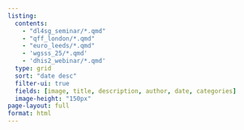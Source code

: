 ```yaml
---
listing: 
  contents: 
    - "dl4sg_seminar/*.qmd"
    - "qff_london/*.qmd"
    - "euro_leeds/*.qmd"
    - 'wgsss_25/*.qmd'
    - 'dhis2_webinar/*.qmd'
  type: grid
  sort: "date desc"
  filter-ui: true
  fields: [image, title, description, author, date, categories]
  image-height: "150px"
page-layout: full
format: html
---
```


```{=html}
<style>
/* FONT IMPORT - Ensure this is loaded for consistent typography */
@import url('https://fonts.googleapis.com/css2?family=Assistant:wght@400;600;700&display=swap');

/* Apply font to the body */
body {
    font-family: 'Assistant', sans-serif;
}

/* --- QUARTO LISTING GRID STYLES --- */

/* This styles the container for the grid */
.quarto-grid {
  gap: 30px; /* Adds space between the cards */
}

/* This is the main card style for each listing item */
.quarto-grid-item {
  background-color: #ffffff;
  border: 1px solid #e9ecef;
  border-radius: 10px;
  box-shadow: 0 4px 15px rgba(0,0,0,0.05);
  transition: transform 0.3s ease, box-shadow 0.3s ease;
  overflow: hidden; /* Ensures the image respects the rounded corners */
  display: flex; 
  flex-direction: column;
  text-decoration: none; /* Remove underline from the whole card link */
}

/* Hover effect for the card */
.quarto-grid-item:hover {
  transform: translateY(-5px);
  box-shadow: 0 8px 25px rgba(0,0,0,0.08);
}

/* CRUCIAL: This makes all images uniform */
.quarto-grid-item img.listing-image {
  aspect-ratio: 16 / 9; /* Creates a consistent widescreen aspect ratio */
  object-fit: cover; /* Ensures the image fills the space without distortion */
  width: 100%;
}

/* Style for the card's content area */
.quarto-grid-item-content {
  padding: 25px;
  display: flex;
  flex-direction: column;
  flex-grow: 1; 
}

/* Style for the listing title */
.quarto-grid-item .listing-title {
  font-family: 'Assistant', sans-serif;
  font-size: 1.3em;
  font-weight: 600;
  color: #1a2b48;
  margin-bottom: 10px;
  line-height: 1.3;
}

/* Style for the listing description */
.quarto-grid-item .listing-description {
  font-family: 'Assistant', sans-serif;
  font-size: 1em;
  line-height: 1.6;
  color: #555;
  flex-grow: 1; /* Pushes metadata to the bottom */
}

/* Style for the date and other metadata */
.quarto-grid-item .listing-date,
.quarto-grid-item .listing-author {
  font-family: 'Assistant', sans-serif;
  font-size: 0.9em;
  color: #888;
  margin-top: 15px;
}

/* Style for the categories/tags */
.quarto-grid-item .listing-categories {
    margin-top: 15px;
}
.quarto-grid-item .listing-category {
    font-family: 'Assistant', sans-serif;
    background-color: #f0f0f0;
    color: #555;
    padding: 4px 10px;
    border-radius: 15px;
    font-size: 0.8em;
    font-weight: 600;
    display: inline-block;
    margin-right: 5px;
    margin-bottom: 5px;
}

</style>
```